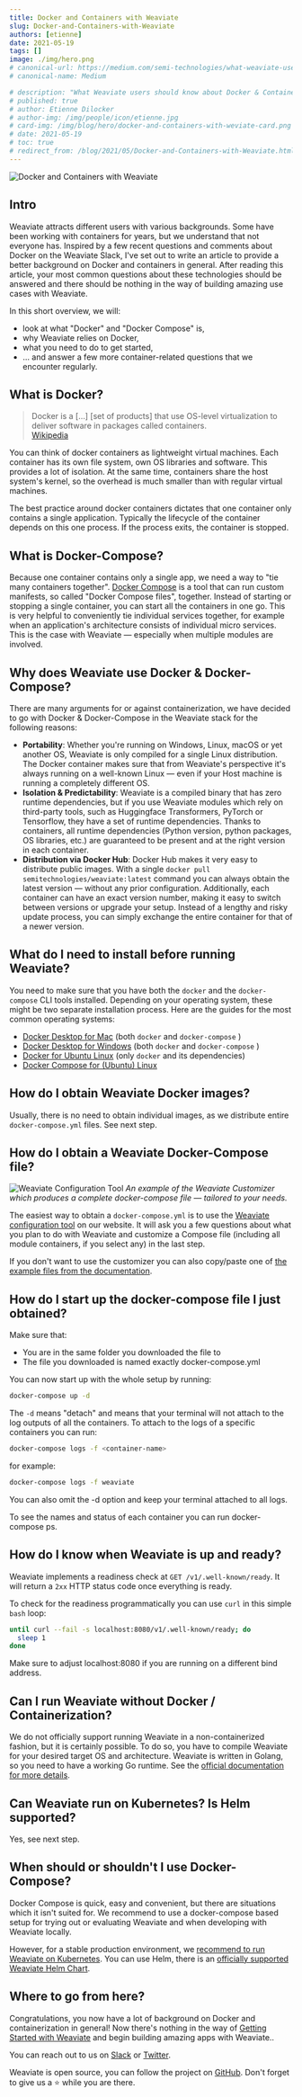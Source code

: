 ```yaml
---
title: Docker and Containers with Weaviate
slug: Docker-and-Containers-with-Weaviate
authors: [etienne] 
date: 2021-05-19
tags: []
image: ./img/hero.png
# canonical-url: https://medium.com/semi-technologies/what-weaviate-users-should-know-about-docker-containers-1601c6afa079
# canonical-name: Medium

# description: "What Weaviate users should know about Docker & Containers"
# published: true
# author: Etienne Dilocker
# author-img: /img/people/icon/etienne.jpg
# card-img: /img/blog/hero/docker-and-containers-with-weviate-card.png
# date: 2021-05-19
# toc: true
# redirect_from: /blog/2021/05/Docker-and-Containers-with-Weaviate.html
---
```

![Docker and Containers with Weaviate](./img/hero.png)

## Intro
Weaviate attracts different users with various backgrounds. Some have been working with containers for years, but we understand that not everyone has. Inspired by a few recent questions and comments about Docker on the Weaviate Slack, I've set out to write an article to provide a better background on Docker and containers in general. After reading this article, your most common questions about these technologies should be answered and there should be nothing in the way of building amazing use cases with Weaviate.

<!-- truncate -->

In this short overview, we will:

* look at what "Docker" and "Docker Compose" is,
* why Weaviate relies on Docker,
* what you need to do to get started,
* … and answer a few more container-related questions that we encounter regularly.

## What is Docker?
> Docker is a […] [set of products] that use OS-level virtualization to deliver software in packages called containers.<br/>
> [Wikipedia](https://en.wikipedia.org/wiki/Docker_(software))

You can think of docker containers as lightweight virtual machines. Each container has its own file system, own OS libraries and software. This provides a lot of isolation. At the same time, containers share the host system's kernel, so the overhead is much smaller than with regular virtual machines.

The best practice around docker containers dictates that one container only contains a single application. Typically the lifecycle of the container depends on this one process. If the process exits, the container is stopped.

## What is Docker-Compose?
Because one container contains only a single app, we need a way to "tie many containers together". [Docker Compose](https://docs.docker.com/compose/) is a tool that can run custom manifests, so called "Docker Compose files", together. Instead of starting or stopping a single container, you can start all the containers in one go. This is very helpful to conveniently tie individual services together, for example when an application's architecture consists of individual micro services. This is the case with Weaviate — especially when multiple modules are involved.

## Why does Weaviate use Docker & Docker-Compose?
There are many arguments for or against containerization, we have decided to go with Docker & Docker-Compose in the Weaviate stack for the following reasons:

* **Portability**: Whether you're running on Windows, Linux, macOS or yet another OS, Weaviate is only compiled for a single Linux distribution. The Docker container makes sure that from Weaviate's perspective it's always running on a well-known Linux — even if your Host machine is running a completely different OS.
* **Isolation & Predictability**: Weaviate is a compiled binary that has zero runtime dependencies, but if you use Weaviate modules which rely on third-party tools, such as Huggingface Transformers, PyTorch or Tensorflow, they have a set of runtime dependencies. Thanks to containers, all runtime dependencies (Python version, python packages, OS libraries, etc.) are guaranteed to be present and at the right version in each container.
* **Distribution via Docker Hub**: Docker Hub makes it very easy to distribute public images. With a single `docker pull semitechnologies/weaviate:latest` command you can always obtain the latest version — without any prior configuration. Additionally, each container can have an exact version number, making it easy to switch between versions or upgrade your setup. Instead of a lengthy and risky update process, you can simply exchange the entire container for that of a newer version.

## What do I need to install before running Weaviate?
You need to make sure that you have both the `docker` and the `docker-compose` CLI tools installed. Depending on your operating system, these might be two separate installation process. Here are the guides for the most common operating systems:

* [Docker Desktop for Mac](https://docs.docker.com/desktop/install/mac-install/) (both `docker` and `docker-compose` )
* [Docker Desktop for Windows](https://docs.docker.com/desktop/install/windows-install/) (both `docker` and `docker-compose` )
* [Docker for Ubuntu Linux](https://docs.docker.com/engine/install/ubuntu/) (only `docker` and its dependencies)
* [Docker Compose for (Ubuntu) Linux](https://docs.docker.com/compose/install/)

## How do I obtain Weaviate Docker images?
Usually, there is no need to obtain individual images, as we distribute entire `docker-compose.yml` files. See next step.

## How do I obtain a Weaviate Docker-Compose file?
![Weaviate Configuration Tool](./img/weaviate-configuration-tool.png)
*An example of the Weaviate Customizer which produces a complete docker-compose file — tailored to your needs.*

The easiest way to obtain a `docker-compose.yml` is to use the [Weaviate configuration tool](/docs/weaviate/installation/docker-compose#configurator) on our website. It will ask you a few questions about what you plan to do with Weaviate and customize a Compose file (including all module containers, if you select any) in the last step.

If you don't want to use the customizer you can also copy/paste one of [the example files from the documentation](/docs/weaviate/installation/docker-compose).

## How do I start up the docker-compose file I just obtained?
Make sure that:

* You are in the same folder you downloaded the file to
* The file you downloaded is named exactly docker-compose.yml

You can now start up with the whole setup by running:

```bash
docker-compose up -d
```

The `-d` means "detach" and means that your terminal will not attach to the log outputs of all the containers. To attach to the logs of a specific containers you can run:

```bash
docker-compose logs -f <container-name>
```

for example:

```bash
docker-compose logs -f weaviate
```

You can also omit the -d option and keep your terminal attached to all logs.

To see the names and status of each container you can run docker-compose ps.

## How do I know when Weaviate is up and ready?
Weaviate implements a readiness check at `GET /v1/.well-known/ready`. It will return a `2xx` HTTP status code once everything is ready.

To check for the readiness programmatically you can use `curl` in this simple `bash` loop:

```bash
until curl --fail -s localhost:8080/v1/.well-known/ready; do  
  sleep 1
done
```

Make sure to adjust localhost:8080 if you are running on a different bind address.

## Can I run Weaviate without Docker / Containerization?
We do not officially support running Weaviate in a non-containerized fashion, but it is certainly possible. To do so, you have to compile Weaviate for your desired target OS and architecture. Weaviate is written in Golang, so you need to have a working Go runtime. See the [official documentation for more details](https://golang.org/doc/install/source#environment).

## Can Weaviate run on Kubernetes? Is Helm supported?
Yes, see next step.

## When should or shouldn't I use Docker-Compose?
Docker Compose is quick, easy and convenient, but there are situations which it isn't suited for. We recommend to use a docker-compose based setup for trying out or evaluating Weaviate and when developing with Weaviate locally.

However, for a stable production environment, we [recommend to run Weaviate on Kubernetes](/docs/weaviate/installation/kubernetes). You can use Helm, there is an [officially supported Weaviate Helm Chart](https://github.com/semi-technologies/weaviate-helm).

## Where to go from here?
Congratulations, you now have a lot of background on Docker and containerization in general! Now there's nothing in the way of [Getting Started with Weaviate](/docs/weaviate/quickstart) and begin building amazing apps with Weaviate..

You can reach out to us on [Slack](https://join.slack.com/t/weaviate/shared_invite/zt-goaoifjr-o8FuVz9b1HLzhlUfyfddhw) or [Twitter](https://twitter.com/weaviate_io).

Weaviate is open source, you can follow the project on [GitHub](https://github.com/semi-technologies/weaviate). Don't forget to give us a ⭐️ while you are there.